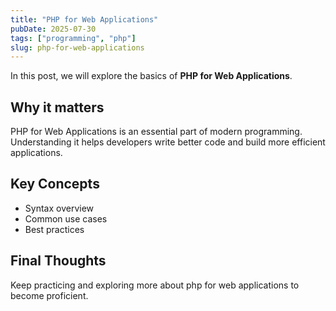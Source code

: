 ```yaml
---
title: "PHP for Web Applications"
pubDate: 2025-07-30
tags: ["programming", "php"]
slug: php-for-web-applications
---
```


In this post, we will explore the basics of **PHP for Web Applications**.

## Why it matters

PHP for Web Applications is an essential part of modern programming. Understanding it helps developers write better code and build more efficient applications.

## Key Concepts

- Syntax overview
- Common use cases
- Best practices

## Final Thoughts

Keep practicing and exploring more about php for web applications to become proficient.
